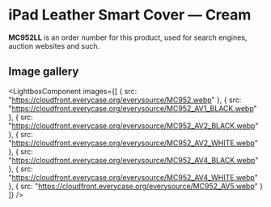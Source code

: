 
# iPad Leather Smart Cover — Cream

<Callout type='info' emoji='👉🏻'>**MC952LL** is an order number for this product, used for search engines, auction websites and such.</Callout>

## Image gallery

<LightboxComponent
    images={[
      {
        src: "https://cloudfront.everycase.org/everysource/MC952.webp"
      },
      {
        src: "https://cloudfront.everycase.org/everysource/MC952_AV1_BLACK.webp"
      },
      {
        src: "https://cloudfront.everycase.org/everysource/MC952_AV2_BLACK.webp"
      },
      {
        src: "https://cloudfront.everycase.org/everysource/MC952_AV2_WHITE.webp"
      },
      {
        src: "https://cloudfront.everycase.org/everysource/MC952_AV4_BLACK.webp"
      },
      {
        src: "https://cloudfront.everycase.org/everysource/MC952_AV4_WHITE.webp"
      },
      {
        src: "https://cloudfront.everycase.org/everysource/MC952_AV5.webp"
      }
    ]}
  />
